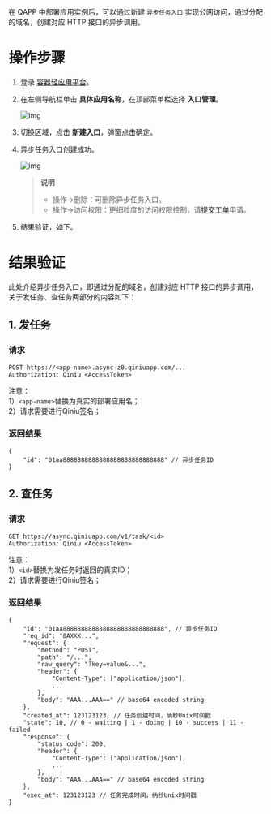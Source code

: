 在 QAPP 中部署应用实例后，可以通过新建 `异步任务入口` 实现公网访问，通过分配的域名，创建对应 HTTP 接口的异步调用。



# **操作步骤**

1. 登录 [容器轻应用平台](https://portal.qiniu.com/dora/qapp)。

2. 在左侧导航栏单击 **具体应用名称**，在顶部菜单栏选择 **入口管理**。

   ![img](https://dora-doc.qiniu.com/WX20221103-200328%402x.png)

3. 切换区域，点击 **新建入口**，弹窗点击确定。

4. 异步任务入口创建成功。

   ![img](https://dora-doc.qiniu.com/WX20221103-200460%402x.png)

   > **说明**
   >
   > - 操作->删除：可删除异步任务入口。
   > - 操作->访问权限：更细粒度的访问权限控制，请[提交工单](https://support.qiniu.com/question)申请。

5. 结果验证，如下。

   



# **结果验证**

此处介绍异步任务入口，即通过分配的域名，创建对应 HTTP 接口的异步调用，关于发任务、查任务两部分的内容如下：

## **1. 发任务**

### 请求
```
POST https://<app-name>.async-z0.qiniuapp.com/...
Authorization: Qiniu <AccessToken>
```
注意：  
1）`<app-name>`替换为真实的部署应用名；  
2）请求需要进行Qiniu签名；

### 返回结果
```
{
    "id": "01aa8888888888888888888888888888" // 异步任务ID
}
```



## **2. 查任务**

### 请求
```
GET https://async.qiniuapp.com/v1/task/<id>
Authorization: Qiniu <AccessToken>
```
注意：  
1）`<id>`替换为发任务时返回的真实ID；  
2）请求需要进行Qiniu签名；  

### 返回结果
```
{
    "id": "01aa8888888888888888888888888888", // 异步任务ID
    "req_id": "0AXXX...",
    "request": {
        "method": "POST",
        "path": "/...",
        "raw_query": "?key=value&...",
        "header": {
            "Content-Type": ["application/json"],
            ...
        },
        "body": "AAA...AAA==" // base64 encoded string
    },
    "created_at": 123123123, // 任务创建时间，纳秒Unix时间戳
    "state": 10, // 0 - waiting | 1 - doing | 10 - success | 11 - failed
    "response": {
        "status_code": 200,
        "header": {
            "Content-Type": ["application/json"],
            ...
        },
        "body": "AAA...AAA==" // base64 encoded string
    },
    "exec_at": 123123123 // 任务完成时间，纳秒Unix时间戳
}
```



